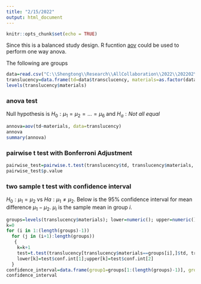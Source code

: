 ```yaml
---
title: "2/15/2022"
output: html_document
---
```


```r
knitr::opts_chunk$set(echo = TRUE)
```

Since this is a balanced study design. R fucntion  [aov](https://www.rdocumentation.org/packages/stats/versions/3.6.2/topics/aov) could be used to perform one way anova.  



The following are groups  

```r
data=read.csv("C:\\Shengtong\\Research\\AllCollaboration\\2022\\202202\\Essa\\Translucency.csv", header=T)
translucency=data.frame(td=data$transclucency, materials=as.factor(data$materials))
levels(translucency$materials)
```

### anova test 

Null hypothesis is $H_0:\mu_1=\mu_2=...=\mu_6$ and $H_a:Not~all~equal$

```r
annova=aov(td~materials, data=translucency)
annova
summary(annova)
```


### pairwise t test with Bonferroni Adjustment

```r
pairwise_test=pairwise.t.test(translucency$td, translucency$materials, p.adjust.method = "bonf")
pairwise_test$p.value
```


### two sample t test with confidence interval 

$H_0:\mu_1=\mu_2$  vs $Ha: \mu_1 \neq \mu_2$. Below is the 95% confidence interval for mean difference $\mu_1-\mu_2$. $\mu_i$ is the sample mean in group $i$. 


```r
groups=levels(translucency$materials); lower=numeric(); upper=numeric() 
k=0
for (i in 1:(length(groups)-1))
  for (j in (i+1):length(groups))
   {
    k=k+1
    test=t.test(translucency[translucency$materials==groups[i],]$td, translucency[translucency$materials==groups[j],]$td, conf.level = 0.95)
    lower[k]=test$conf.int[1];upper[k]=test$conf.int[2] 
  }
confidence_interval=data.frame(group1=groups[1:(length(groups)-1)], group2=groups[2:length(groups)], Lower=lower, Upper=upper)
confidence_interval
```

























